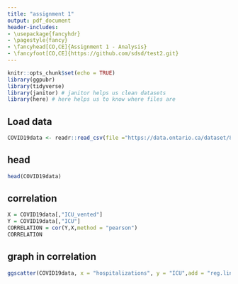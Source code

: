 ```yaml
---
title: "assignment 1"
output: pdf_document
header-includes:
- \usepackage{fancyhdr}
- \pagestyle{fancy}
- \fancyhead[CO,CE]{Assignment 1 - Analysis}
- \fancyfoot[CO,CE]{https://github.com/sdsd/test2.git}
---
```


```r
knitr::opts_chunk$set(echo = TRUE)
library(ggpubr)
library(tidyverse)
library(janitor) # janitor helps us clean datasets
library(here) # here helps us to know where files are
```

## Load data

```r
COVID19data <- readr::read_csv(file ="https://data.ontario.ca/dataset/8f3a449b-bde5-4631-ada6-8bd94dbc7d15/resource/e760480e-1f95-4634-a923-98161cfb02fa/download/region_hospital_icu_covid_data.csv")
```

## head


```r
head(COVID19data)
```

## correlation

```r
X = COVID19data[,"ICU_vented"]
Y = COVID19data[,"ICU"]
CORRELATION = cor(Y,X,method = "pearson")
CORRELATION
```

## graph in correlation

```r
ggscatter(COVID19data, x = "hospitalizations", y = "ICU",add = "reg.line", conf.int = TRUE,cor.coef = TRUE, cor.method = "pearson",xlab = "hospitalizations", ylab = "ICU")
```

